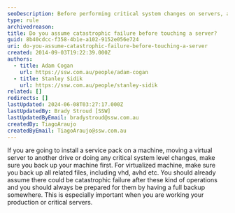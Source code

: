 ```yaml
---
seoDescription: Before performing critical system changes on servers, assume catastrophic failure and back up crucial files to ensure data integrity.
type: rule
archivedreason:
title: Do you assume catastrophic failure before touching a server?
guid: 8b40cdcc-f358-4b1e-a102-9152e056e724
uri: do-you-assume-catastrophic-failure-before-touching-a-server
created: 2014-09-03T19:22:39.000Z
authors:
  - title: Adam Cogan
    url: https://ssw.com.au/people/adam-cogan
  - title: Stanley Sidik
    url: https://ssw.com.au/people/stanley-sidik
related: []
redirects: []
lastUpdated: 2024-06-08T03:27:17.000Z
lastUpdatedBy: Brady Stroud [SSW]
lastUpdatedByEmail: bradystroud@ssw.com.au
createdBy: TiagoAraujo
createdByEmail: TiagoAraujo@ssw.com.au
---
```


If you are going to install a service pack on a machine, moving a virtual server to another drive or doing any critical system level changes, make sure you back up your machine first. For virtualized machine, make sure you back up all related files, including vhd, avhd etc.
You should already assume there could be catastrophic failure after these kind of operations and you should always be prepared for them by having a full backup somewhere. This is especially important when you are working your production or critical servers.
